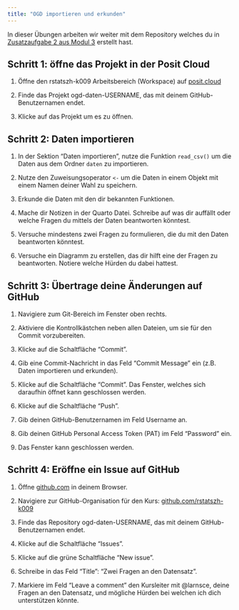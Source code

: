 ```yaml
---
title: "OGD importieren und erkunden"
---
```


In dieser Übungen arbeiten wir weiter mit dem Repository welches du in [Zusatzaufgabe 2 aus Modul 3](../zusatzaufgaben/md-03/za-03-02-github-repo-erstellen.qmd) erstellt hast.

## Schritt 1: öffne das Projekt in der Posit Cloud

1. Öffne den rstatszh-k009 Arbeitsbereich (Workspace) auf [posit.cloud](https://posit.cloud/spaces/543494/content/all?sort=name_asc)

2. Finde das Projekt [ogd-daten-USERNAME]{.highlight-yellow}, das mit deinem GitHub-Benutzernamen endet.

3. Klicke auf das Projekt um es zu öffnen.

## Schritt 2: Daten importieren

1. In der Sektion "Daten importieren", nutze die Funktion `read_csv()` um die Daten aus dem Ordner `daten` zu importieren.

2. Nutze den Zuweisungsoperator `<-` um die Daten in einem Objekt mit einem Namen deiner Wahl zu speichern.

3. Erkunde die Daten mit den dir bekannten Funktionen.

4. Mache dir Notizen in der Quarto Datei. Schreibe auf was dir auffällt oder welche Fragen du mittels der Daten beantworten könntest.

5. Versuche mindestens zwei Fragen zu formulieren, die du mit den Daten beantworten könntest.

6. Versuche ein Diagramm zu erstellen, das dir hilft eine der Fragen zu beantworten. Notiere welche Hürden du dabei hattest.

## Schritt 3: Übertrage deine Änderungen auf GitHub

1. Navigiere zum Git-Bereich im Fenster oben rechts.

2. Aktiviere die Kontrollkästchen neben allen Dateien, um sie für den Commit vorzubereiten.

3. Klicke auf die Schaltfläche "Commit".

4. Gib eine Commit-Nachricht in das Feld "Commit Message" ein (z.B. Daten importieren und erkunden).

5. Klicke auf die Schaltfläche "Commit". Das Fenster, welches sich daraufhin öffnet kann geschlossen werden.

6. Klicke auf die Schaltfläche "Push".

7. Gib deinen GitHub-Benutzernamen im Feld Username an. 

8. Gib [deinen GitHub Personal Access Token (PAT)]{.highlight-yellow} im Feld ["Password"]{.highlight-yellow} ein.

9. Das Fenster kann geschlossen werden.

## Schritt 4: Eröffne ein Issue auf GitHub

1. Öffne [github.com](https://github.com/) in deinem Browser.

2. Navigiere zur GitHub-Organisation für den Kurs: [github.com/rstatszh-k009](https://github.com/rstatszh-k009)

3. Finde das Repository [ogd-daten-USERNAME]{.highlight-yellow}, das mit deinem GitHub-Benutzernamen endet.

4. Klicke auf die Schaltfläche "Issues".

5. Klicke auf die grüne Schaltfläche "New issue".

6. Schreibe in das Feld "Title": "Zwei Fragen an den Datensatz".

7. Markiere im Feld "Leave a comment" den Kursleiter mit @larnsce, deine Fragen an den Datensatz, und mögliche Hürden bei welchen ich dich unterstützen könnte.
